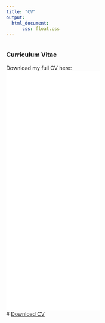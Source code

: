 ```yaml
---
title: "CV"
output:
  html_document:
      css: float.css
---
```


::: {style="display: flex;"}

::: {style="width: 50%;"}
<div>

### Curriculum Vitae

Download my full CV here: 
<embed src="Belli_CV_EN_updated.pdf" type="application/pdf" width="100%" height="640em">
# <a href="Belli_CV_EN_updated.pdf#" class="download" title="Download CV as PDF">Download CV</a>

</div>
:::
:::
